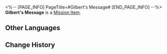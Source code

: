 <%-- [PAGE_INFO]
PageTitle=#Gilbert's Message#
[END_PAGE_INFO] --%>
{{Item Infobox
|id          = 140155
|image       = Item Sealed Letter.png{{subst:void|<!--$UPLOAD:<<SpriteOutput/ItemFigures/190003.png>-<Item Sealed Letter.png>-<Item Icons>>-->}}
|type        = Mission Item
|invCategory = Missions
|rarity      = 3
|effect      = 
|description = A letter from the Restricted Zone Logistics Officer Gilbert to his daughter Lila in the Overworld.
}}
'''Gilbert's Message''' is a [[Mission Item]].

==Other Languages==
{{Other Languages
|en   = Gilbert's Message
|zhs  = 吉尔伯特的信
|zht  = 吉伯特的信
|ja   = ギルバートの手紙
|ko   = 길버트의 편지
|es   = Carta de Gilbert
|fr   = Lettre de Gilbert
|ru   = Письмо Гилберта
|th   = จดหมายของ Gilbert
|vi   = Thư Của Gilbert
|de   = Gilberts Brief
|id   = Surat Gilbert
|pt   = Mensagem de Gilbert
}}

==Change History==
{{Change History|1.0}}